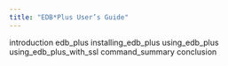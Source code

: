 ```yaml
---
title: "EDB*Plus User’s Guide"
---
```




<div class="toctree" maxdepth="4">

introduction edb\_plus installing\_edb\_plus using\_edb\_plus using\_edb\_plus\_with\_ssl command\_summary conclusion

</div>
